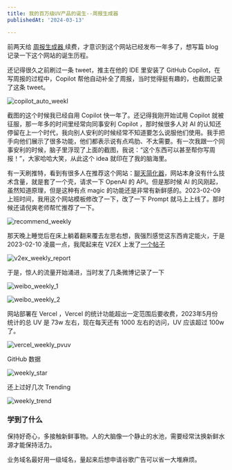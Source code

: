 ```yaml
---
title: 我的百万级UV产品的诞生--周报生成器
publishedAt: '2024-03-13'

---
```


前两天给 [周报生成器 ](https://weeklyreport.avemaria.fun/zh)续费，才意识到这个网站已经发布一年多了，想写篇 blog 记录一下这个网站的诞生历程。

还记得很久之前刷过一条 tweet，推主在他的 IDE 里安装了 GitHub Copilot，在写周报的过程中，Copilot 帮他自动补全了周报，当时觉得挺有趣的，也截图记录了这条 tweet。

![copilot_auto_weekl](https://cdn.jsdelivr.net/gh/guaguaguaxia/picx-images-hosting@master/copilot_auto_weekl.1aoqvsez4y.webp)

截图的这个时候我已经自用 Copilot 快一年了。还记得我刚开始试用 Copilot 就被征服，那一年多的时间里经常向同事安利 Copilot ，那时候很多人对 AI 的认知还停留在上一个时代，我向别人安利的时候经常不知道要怎么说服他们使用。我手把手向他们展示了很多功能，他们都表示说有点鸡肋、不太需要。有一次我跟一个同事安利的时候，脑子里浮现了上面的截图，我说：“这个东西可以甚至帮你写周报！”，大家哈哈大笑，从此这个 idea 就印在了我的脑海里。

有一天刷推特，看到有很多人在推荐这个网站：[聊天简化器](https://chat-simplifier.imzbb.cc/zh)，网站本身没有什么技术含量，就是套了一个壳，请求一下 OpenAI 的 API。但是那时候 AI 的风刚起，虽然知道原理，但是这种有点 magic 的功能还是非常有新鲜感的。2023-02-09 上班时间，我用这个网站模板修改了一下，改了一下 Prompt 就马上上线了。那时候还请倪爽老师帮忙推荐了一下。

![recommend_weekly](https://cdn.jsdelivr.net/gh/guaguaguaxia/picx-images-hosting@master/recommend_weekly.45fn8q199.webp)

那天晚上睡觉后在床上躺着翻来覆去左思右想，我强烈感觉这东西肯定能火，于是 2023-02-10 凌晨一点，我爬起来在 V2EX 上发了[一个帖子](https://www.v2ex.com/t/914742)

![v2ex_weekly_report](https://cdn.jsdelivr.net/gh/guaguaguaxia/picx-images-hosting@master/v2ex_weekly_report.39kxm4ai93.webp)

于是，惊人的流量开始涌进，当时发了几条微博记录了一下

![weibo_weekly_1](https://cdn.jsdelivr.net/gh/guaguaguaxia/picx-images-hosting@master/weibo_weekly_1.41xt3ye9u0.webp)

![weibo_weekly_2](https://cdn.jsdelivr.net/gh/guaguaguaxia/picx-images-hosting@master/weibo_weekly_2.8kzu6xl48o.webp)

网站部署在 Vercel ，Vercel 的统计功能超出一定范围后要收费，2023年5月份 统计的总 UV 是 73w 左右，现在每天还有 1000 左右的访问，UV 应该超过 100w 了。

![vercel_weekly_pvuv](https://cdn.jsdelivr.net/gh/guaguaguaxia/picx-images-hosting@master/vercel_weekly_pvuv.7smyp7huhp.webp)

GitHub 数据

![weekly_star](https://cdn.jsdelivr.net/gh/guaguaguaxia/picx-images-hosting@master/weekly_star.8z69xupr2f.webp)

还上过好几次 Trending

![weekly_trend](https://cdn.jsdelivr.net/gh/guaguaguaxia/picx-images-hosting@master/weekly_trend.7smyp94gqt.webp)



### 学到了什么

保持好奇心，多接触新鲜事物。人的大脑像一个静止的水池，需要经常汰换新鲜水源才能保持活力。

业务域名最好用一级域名，量起来后想申请谷歌广告可以省一大堆麻烦。







